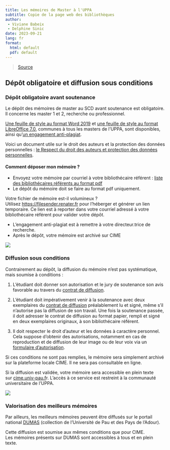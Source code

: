 ```yaml
---
title: Les mémoires de Master à l'UPPA
subtitle: Copie de la page web des bibliothèques
author: 
 - Viviane Babeix
 - Delphine Sinic
date: 2023-09-21
lang: fr
format:
  html: default
  pdf: default
---
```



> [Source](https://bibliotheques.univ-pau.fr/fr/appui-a-la-recherche/votre-memoire-de-master.html)


## Dépôt obligatoire et diffusion sous conditions

### Dépôt obligatoire avant soutenance

Le dépôt des mémoires de master au SCD avant soutenance est obligatoire. Il concerne les master 1 et 2, recherche ou professionnel.

[Une feuille de style au format Word 2019](https://bibliotheques.univ-pau.fr/_resource/Images/Documents/Services/Memoires_feuille_de_style_UPPA.docx?download=true "feuille de style des mémoires de l'UPPA docx") et [une feuille de style au format LibreOffice 7.0](https://bibliotheques.univ-pau.fr/_resource/Images/Documents/Services/Memoires_feuille_de_style_UPPA.odt?download=true "feuille de style des mémoires de l'UPPA odt"), communes à tous les masters de l'UPPA, sont disponibles, ainsi qu'[un engagement anti-plagiat](https://bibliotheques.univ-pau.fr/_resource/Images/Documents/Services/Formulaire_engagement_anti_plagiat%202023.pdf?download=true "engagement anti-plagiat").

Voici un document utile sur le droit des auteurs et la protection des données personnelles : [le Respect du droit des auteurs et protection des données personnelles](https://bibliotheques.univ-pau.fr/_resource/01%20Fichiers%20pdf/Appui%20%C3%A0%20la%20recherche/Respect%20du%20droit%20des%20auteurs%20et%20protection%20des%20donn%C3%A9es%20personnelles.pdf?download=true "Respect du droit des auteurs et protection des données personnelles").

#### Comment déposer mon mémoire ?

- Envoyez votre mémoire par courriel à votre bibliothécaire référent : [liste des bibliothécaires référents au format pdf](https://bibliotheques.univ-pau.fr/_resource/01%20Fichiers%20pdf/Appui%20%C3%A0%20la%20recherche/Liste%20r%C3%A9f%C3%A9rents%20m%C3%A9moires%20sept%202023.pdf?download=true "liste des bibliothécaires référents au format pdf")
- Le dépôt du mémoire doit se faire au format pdf uniquement.

Votre fichier de mémoire est-il volumineux ? Utilisez [https://filesender.renater.fr](https://filesender.renater.fr/ "https://filesender.renater.fr") pour l’héberger et générer un lien temporaire. Ce lien est à reporter dans votre courriel adressé à votre bibliothécaire référent pour valider votre dépôt.

- L'engagement anti-plagiat est à remettre à votre directeur.trice de recherche.
- Après le dépôt, votre mémoire est archivé sur CIME

[![](https://bibliotheques.univ-pau.fr/_resource/Images/Services/Votre%20th%C3%A8se/cime%20officiel_65x220.jpg)](https://cime.univ-pau.fr/ "accès à CIME,  plate-forme des mémoires étudiants de l’UPPA")

### Diffusion sous conditions

Contrairement au dépôt, la diffusion du mémoire n’est pas systématique, mais soumise à conditions :

1) L'étudiant doit donner son autorisation et le jury de soutenance son avis favorable au travers du [contrat de diffusion](https://bibliotheques.univ-pau.fr/_attachment/votre-memoire-de-master-article/contrat_diffusion_memoire_2021.pdf?download=true "Contrat de diffusion (PDF - 160 Ko)").

2) L’étudiant doit impérativement venir à la soutenance avec deux exemplaires du [contrat de diffusion](https://bibliotheques.univ-pau.fr/_resource/Images/Services/Votre%20th%C3%A8se/contrat_diffusion_memoire_2021.pdf?download=true) préalablement lu et signé, même s’il n’autorise pas la diffusion de son travail. Une fois la soutenance passée, il doit adresser le contrat de diffusion au format papier, rempli et signé en deux exemplaires originaux, à son bibliothécaire référent.

3) Il doit respecter le droit d’auteur et les données à caractère personnel. Cela suppose d’obtenir des autorisations, notamment en cas de reproduction et de diffusion de leur image ou de leur voix via un [formulaire d'autorisation](https://bibliotheques.univ-pau.fr/_resource/01%20Fichiers%20pdf/Appui%20%C3%A0%20la%20recherche/formulaire-droit-image-voix.docx?download=true).

Si ces conditions ne sont pas remplies, le mémoire sera simplement archivé sur la plateforme locale CIME. Il ne sera pas consultable en ligne.

Si la diffusion est validée, votre mémoire sera accessible en plein texte sur [cime.univ-pau.f](https://cime.univ-pau.fr/ "accès à CIME,  plate-forme des mémoires étudiants de l’UPPA")r. L’accès à ce service est restreint à la communauté universitaire de l’UPPA.

[![](https://bibliotheques.univ-pau.fr/_resource/Images/Services/Votre%20th%C3%A8se/DUMAS%20logo_64x253.jpg)](https://dumas.ccsd.cnrs.fr/MEM-UNIV-PAU "accès à Dumas")

### Valorisation des meilleurs mémoires

Par ailleurs, les meilleurs mémoires peuvent être diffusés sur le portail national [DUMAS](https://dumas.ccsd.cnrs.fr/MEM-UNIV-PAU "Accès à DUMAS (Dépôt Universitaire de Mémoires Après Soutenance)") (collection de l’Université de Pau et des Pays de l'Adour).

Cette diffusion est soumise aux mêmes conditions que pour CIME.  
Les mémoires présents sur DUMAS sont accessibles à tous et en plein texte.